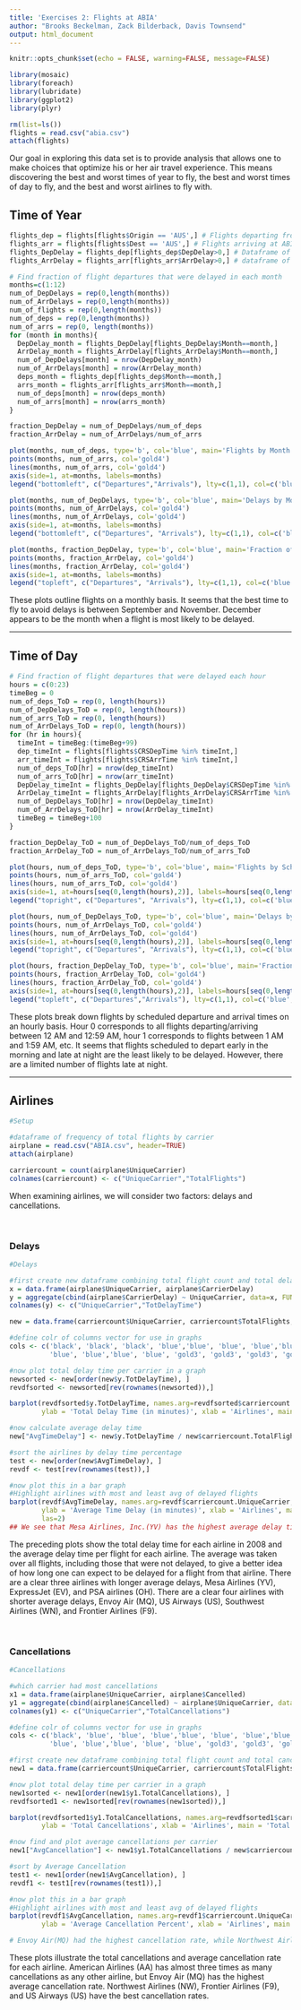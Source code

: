 ---
title: 'Exercises 2: Flights at ABIA'
author: "Brooks Beckelman, Zack Bilderback, Davis Townsend"
output: html_document
---

```{r echo=FALSE}
knitr::opts_chunk$set(echo = FALSE, warning=FALSE, message=FALSE)
```

```{r}
library(mosaic)
library(foreach)
library(lubridate)
library(ggplot2)
library(plyr)

rm(list=ls())
flights = read.csv("abia.csv")
attach(flights)
```

Our goal in exploring this data set is to provide analysis that allows one to make choices that optimize his or her air travel experience. This means discovering the best and worst times of year to fly, the best and worst times of day to fly, and the best and worst airlines to fly with.

## Time of Year

```{r}
flights_dep = flights[flights$Origin == 'AUS',] # Flights departing from ABIA
flights_arr = flights[flights$Dest == 'AUS',] # Flights arriving at ABIA
flights_DepDelay = flights_dep[flights_dep$DepDelay>0,] # Dataframe of flights with departure delays
flights_ArrDelay = flights_arr[flights_arr$ArrDelay>0,] # dataframe of flights with arrival delays

# Find fraction of flight departures that were delayed in each month
months=c(1:12)
num_of_DepDelays = rep(0,length(months))
num_of_ArrDelays = rep(0,length(months))
num_of_flights = rep(0,length(months))
num_of_deps = rep(0,length(months))
num_of_arrs = rep(0, length(months))
for (month in months){
  DepDelay_month = flights_DepDelay[flights_DepDelay$Month==month,]
  ArrDelay_month = flights_ArrDelay[flights_ArrDelay$Month==month,]
  num_of_DepDelays[month] = nrow(DepDelay_month)
  num_of_ArrDelays[month] = nrow(ArrDelay_month)
  deps_month = flights_dep[flights_dep$Month==month,]
  arrs_month = flights_arr[flights_arr$Month==month,]
  num_of_deps[month] = nrow(deps_month)
  num_of_arrs[month] = nrow(arrs_month)
}

fraction_DepDelay = num_of_DepDelays/num_of_deps
fraction_ArrDelay = num_of_ArrDelays/num_of_arrs

plot(months, num_of_deps, type='b', col='blue', main='Flights by Month', xlab='Month', ylab='Number of Flights', xaxt='n')
points(months, num_of_arrs, col='gold4')
lines(months, num_of_arrs, col='gold4')
axis(side=1, at=months, labels=months)
legend("bottomleft", c("Departures","Arrivals"), lty=c(1,1), col=c('blue','gold4'))

plot(months, num_of_DepDelays, type='b', col='blue', main='Delays by Month', xlab='Month', ylab='Number of Delayed Flights', xaxt='n', ylim=c(1600,3000))
points(months, num_of_ArrDelays, col='gold4')
lines(months, num_of_ArrDelays, col='gold4')
axis(side=1, at=months, labels=months)
legend("bottomleft", c("Departures", "Arrivals"), lty=c(1,1), col=c('blue','gold4'))

plot(months, fraction_DepDelay, type='b', col='blue', main='Fraction of Flights Delayed by Month', xlab='Month', ylab='Fraction of Flights Delayed', xaxt='n', ylim=c(0.4,0.75))
points(months, fraction_ArrDelay, col='gold4')
lines(months, fraction_ArrDelay, col='gold4')
axis(side=1, at=months, labels=months)
legend("topleft", c("Departures", "Arrivals"), lty=c(1,1), col=c('blue', 'gold4'))
```

These plots outline flights on a monthly basis. It seems that the best time to fly to avoid delays is between September and November. December appears to be the month when a flight is most likely to be delayed.

---

## Time of Day

```{r}
# Find fraction of flight departures that were delayed each hour
hours = c(0:23)
timeBeg = 0
num_of_deps_ToD = rep(0, length(hours))
num_of_DepDelays_ToD = rep(0, length(hours))
num_of_arrs_ToD = rep(0, length(hours))
num_of_ArrDelays_ToD = rep(0, length(hours))
for (hr in hours){
  timeInt = timeBeg:(timeBeg+99)
  dep_timeInt = flights[flights$CRSDepTime %in% timeInt,]
  arr_timeInt = flights[flights$CRSArrTime %in% timeInt,]
  num_of_deps_ToD[hr] = nrow(dep_timeInt)
  num_of_arrs_ToD[hr] = nrow(arr_timeInt)
  DepDelay_timeInt = flights_DepDelay[flights_DepDelay$CRSDepTime %in% timeInt,]
  ArrDelay_timeInt = flights_ArrDelay[flights_ArrDelay$CRSArrTime %in% timeInt,]
  num_of_DepDelays_ToD[hr] = nrow(DepDelay_timeInt)
  num_of_ArrDelays_ToD[hr] = nrow(ArrDelay_timeInt)
  timeBeg = timeBeg+100
}

fraction_DepDelay_ToD = num_of_DepDelays_ToD/num_of_deps_ToD
fraction_ArrDelay_ToD = num_of_ArrDelays_ToD/num_of_arrs_ToD

plot(hours, num_of_deps_ToD, type='b', col='blue', main='Flights by Scheduled Departure/Arrival Time', xlab='Hour', ylab='Number of Flights', xaxt='n')
points(hours, num_of_arrs_ToD, col='gold4')
lines(hours, num_of_arrs_ToD, col='gold4')
axis(side=1, at=hours[seq(0,length(hours),2)], labels=hours[seq(0,length(hours),2)])
legend("topright", c("Departures", "Arrivals"), lty=c(1,1), col=c('blue', 'gold4'))

plot(hours, num_of_DepDelays_ToD, type='b', col='blue', main='Delays by Scheduled Departure/Arrival Time', xlab='Hour', ylab='Number of Delays', xaxt='n')
points(hours, num_of_ArrDelays_ToD, col='gold4')
lines(hours, num_of_ArrDelays_ToD, col='gold4')
axis(side=1, at=hours[seq(0,length(hours),2)], labels=hours[seq(0,length(hours),2)])
legend("topright", c("Departures", "Arrivals"), lty=c(1,1), col=c('blue', 'gold4'))

plot(hours, fraction_DepDelay_ToD, type='b', col='blue', main='Fraction of Flights Delayed by Scheduled Departure/Arrival Time', xlab='Hour', ylab='Fraction of Flights Delayed', xaxt='n', ylim=c(0,0.5))
points(hours, fraction_ArrDelay_ToD, col='gold4')
lines(hours, fraction_ArrDelay_ToD, col='gold4')
axis(side=1, at=hours[seq(0,length(hours),2)], labels=hours[seq(0,length(hours),2)])
legend("topleft", c("Departures","Arrivals"), lty=c(1,1), col=c('blue','gold4'))
```

These plots break down flights by scheduled departure and arrival times on an hourly basis. Hour 0 corresponds to all flights departing/arriving between 12 AM and 12:59 AM, hour 1 corresponds to flights between 1 AM and 1:59 AM, etc. It seems that flights scheduled to depart early in the morning and late at night are the least likely to be delayed. However, there are a limited number of flights late at night. 

---

## Airlines
```{r}
#Setup

#dataframe of frequency of total flights by carrier
airplane = read.csv("ABIA.csv", header=TRUE)
attach(airplane)

carriercount = count(airplane$UniqueCarrier)
colnames(carriercount) <- c("UniqueCarrier","TotalFlights")
```

When examining airlines, we will consider two factors: delays and cancellations.

<br>

### Delays

```{r}
#Delays

#first create new dataframe combining total flight count and total delay time
x = data.frame(airplane$UniqueCarrier, airplane$CarrierDelay)
y = aggregate(cbind(airplane$CarrierDelay) ~ UniqueCarrier, data=x, FUN=sum)
colnames(y) <- c("UniqueCarrier","TotDelayTime")

new = data.frame(carriercount$UniqueCarrier, carriercount$TotalFlights, y$TotDelayTime)

#define colr of columns vector for use in graphs
cols <- c('black', 'black', 'black', 'blue','blue', 'blue', 'blue','blue', 
          'blue', 'blue','blue', 'blue', 'gold3', 'gold3', 'gold3', 'gold3')

#now plot total delay time per carrier in a graph
newsorted <- new[order(new$y.TotDelayTime), ]
revdfsorted <- newsorted[rev(rownames(newsorted)),]

barplot(revdfsorted$y.TotDelayTime, names.arg=revdfsorted$carriercount.UniqueCarrier, col=cols, ylim=c(0,70000), 
        ylab = 'Total Delay Time (in minutes)', xlab = 'Airlines', main = 'Total Time Delay of Flights by Airline', las=2)

#now calculate average delay time
new["AvgTimeDelay"] <- new$y.TotDelayTime / new$carriercount.TotalFlights

#sort the airlines by delay time percentage
test <- new[order(new$AvgTimeDelay), ]
revdf <- test[rev(rownames(test)),]

#now plot this in a bar graph
#Highlight airlines with most and least avg of delayed flights
barplot(revdf$AvgTimeDelay, names.arg=revdf$carriercount.UniqueCarrier, col=cols, ylim=c(0,10), 
        ylab = 'Average Time Delay (in minutes)', xlab = 'Airlines', main = 'Average Time Delay of Flights by Airline',
        las=2)
## We see that Mesa Airlines, Inc.(YV) has the highest average delay times, while Envoy Air(MQ) has the least average delay time
```

The preceding plots show the total delay time for each airline in 2008 and the average delay time per flight for each airline. The average was taken over all flights, including those that were not delayed, to give a better idea of how long one can expect to be delayed for a flight from that airline. There are a clear three airlines with longer average delays, Mesa Airlines (YV), ExpressJet (EV), and PSA airlines (OH). There are a clear four airlines with shorter average delays, Envoy Air (MQ), US Airways (US), Southwest Airlines (WN), and Frontier Airlines (F9).

<br>

### Cancellations

```{r}
#Cancellations

#which carrier had most cancellations
x1 = data.frame(airplane$UniqueCarrier, airplane$Cancelled)
y1 = aggregate(cbind(airplane$Cancelled) ~ airplane$UniqueCarrier, data=x1, FUN=sum)
colnames(y1) <- c("UniqueCarrier","TotalCancellations")

#define colr of columns vector for use in graphs
cols <- c('black', 'blue', 'blue', 'blue','blue', 'blue', 'blue','blue', 
          'blue', 'blue','blue', 'blue', 'blue', 'gold3', 'gold3', 'gold3')

#first create new dataframe combining total flight count and total cancellations
new1 = data.frame(carriercount$UniqueCarrier, carriercount$TotalFlights, y1$TotalCancellations)

#now plot total delay time per carrier in a graph
new1sorted <- new1[order(new1$y1.TotalCancellations), ]
revdfsorted1 <- new1sorted[rev(rownames(new1sorted)),]

barplot(revdfsorted1$y1.TotalCancellations, names.arg=revdfsorted1$carriercount.UniqueCarrier, col=cols, ylim=c(0,600), 
        ylab = 'Total Cancellations', xlab = 'Airlines', main = 'Total Cancellations by Airline', las=2)

#now find and plot average cancellations per carrier
new1["AvgCancellation"] <- new1$y1.TotalCancellations / new$carriercount.TotalFlights

#sort by Average Cancellation
test1 <- new1[order(new1$AvgCancellation), ]
revdf1 <- test1[rev(rownames(test1)),]

#now plot this in a bar graph
#Highlight airlines with most and least avg of delayed flights
barplot(revdf1$AvgCancellation, names.arg=revdf1$carriercount.UniqueCarrier, col=cols, ylim=c(0,.1), 
        ylab = 'Average Cancellation Percent', xlab = 'Airlines', main = 'Average Cancellation Rate by Airline', las=2)

# Envoy Air(MQ) had the highest cancellation rate, while Northwest Airlines (NW) had the lowest cancellation rate at 0!
```

These plots illustrate the total cancellations and average cancellation rate for each airline. American Airlines (AA) has almost three times as many cancellations as any other airline, but Envoy Air (MQ) has the highest average cancellation rate. Northwest Airlines (NW), Frontier Airlines (F9), and US Airways (US) have the best cancellation rates. 